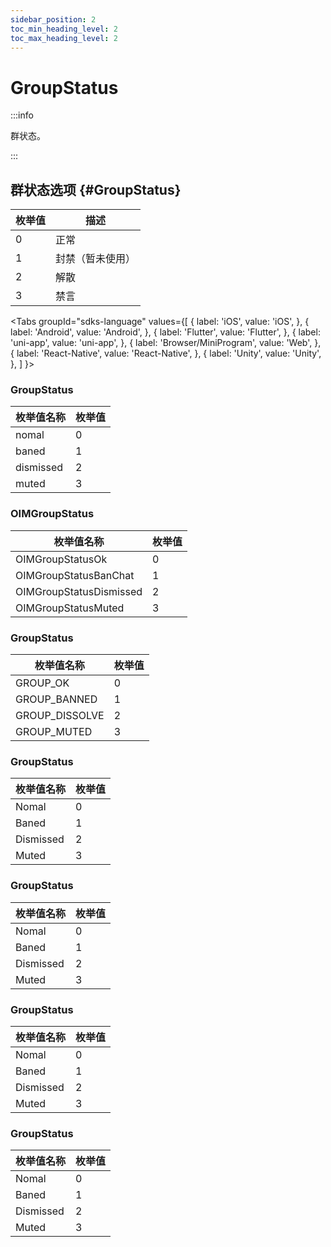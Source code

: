 ```yaml
---
sidebar_position: 2
toc_min_heading_level: 2
toc_max_heading_level: 2
---
```


# GroupStatus

:::info

群状态。

:::

## 群状态选项 {#GroupStatus}

| 枚举值 | 描述             |
| ------ | ---------------- |
| 0      | 正常             |
| 1      | 封禁（暂未使用） |
| 2      | 解散             |
| 3      | 禁言             |

<Tabs
groupId="sdks-language"
values={[
{ label: 'iOS', value: 'iOS', },
{ label: 'Android', value: 'Android', },
{ label: 'Flutter', value: 'Flutter', },
{ label: 'uni-app', value: 'uni-app', },
{ label: 'Browser/MiniProgram', value: 'Web', },
{ label: 'React-Native', value: 'React-Native', },
{ label: 'Unity', value: 'Unity', },
]
}>

<TabItem value="Flutter">

### GroupStatus

| 枚举值名称 | 枚举值 |
| ---------- | ------ |
| nomal      | 0      |
| baned      | 1      |
| dismissed  | 2      |
| muted      | 3      |

</TabItem>

<TabItem value="iOS">

### OIMGroupStatus

| 枚举值名称              | 枚举值 |
| ----------------------- | ------ |
| OIMGroupStatusOk        | 0      |
| OIMGroupStatusBanChat   | 1      |
| OIMGroupStatusDismissed | 2      |
| OIMGroupStatusMuted     | 3      |

</TabItem>

<TabItem value="Android">

### GroupStatus

| 枚举值名称     | 枚举值 |
| -------------- | ------ |
| GROUP_OK       | 0      |
| GROUP_BANNED   | 1      |
| GROUP_DISSOLVE | 2      |
| GROUP_MUTED    | 3      |

</TabItem>

<TabItem value="Web">

### GroupStatus

| 枚举值名称 | 枚举值 |
| ---------- | ------ |
| Nomal      | 0      |
| Baned      | 1      |
| Dismissed  | 2      |
| Muted      | 3      |

</TabItem>

<TabItem value="uni-app">

### GroupStatus

| 枚举值名称 | 枚举值 |
| ---------- | ------ |
| Nomal      | 0      |
| Baned      | 1      |
| Dismissed  | 2      |
| Muted      | 3      |

</TabItem>

<TabItem value="React-Native">

### GroupStatus

| 枚举值名称 | 枚举值 |
| ---------- | ------ |
| Nomal      | 0      |
| Baned      | 1      |
| Dismissed  | 2      |
| Muted      | 3      |

</TabItem>

<TabItem value="Unity">

### GroupStatus

| 枚举值名称 | 枚举值 |
| ---------- | ------ |
| Nomal      | 0      |
| Baned      | 1      |
| Dismissed  | 2      |
| Muted      | 3      |

</TabItem>

</Tabs>
